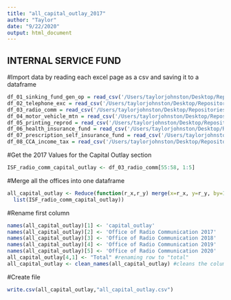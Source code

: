```yaml
---
title: "all_capital_outlay_2017"
author: "Taylor"
date: "9/22/2020"
output: html_document
---
```

## INTERNAL SERVICE FUND
#Import data by reading each excel page as a csv and saving it to a dataframe
```r
df_01_sinking_fund_gen_op = read_csv('/Users/taylorjohnston/Desktop/Repositories/cle-budget/InternalServiceFund/01_SinkingFundGenOp_pg465.csv')
df_02_telephone_exc = read_csv('/Users/taylorjohnston/Desktop/Repositories/cle-budget/InternalServiceFund/02_TelephoneExchange_pg467-68.csv')
df_03_radio_comm = read_csv('/Users/taylorjohnston/Desktop/Repositories/cle-budget/InternalServiceFund/03_OfficeofRadioComm_pg472-73.csv')
df_04_motor_vehicle_mtn = read_csv('/Users/taylorjohnston/Desktop/Repositories/cle-budget/InternalServiceFund/04_MotorVehicleMtn_pg477-79.csv')
df_05_printing_reprod = read_csv('/Users/taylorjohnston/Desktop/Repositories/cle-budget/InternalServiceFund/05_Printing&Reproduc_pg482-83.csv')
df_06_health_insurance_fund = read_csv('/Users/taylorjohnston/Desktop/Repositories/cle-budget/InternalServiceFund/06_HealthSelfInsuranceFund_pg488.csv')
df_07_prescription_self_insurance_fund = read_csv('/Users/taylorjohnston/Desktop/Repositories/cle-budget/InternalServiceFund/07_PrscptnSelfInsrncFund_pg489.csv')
df_08_CCA_income_tax = read_csv('/Users/taylorjohnston/Desktop/Repositories/cle-budget/InternalServiceFund/08_CCAIncomeTaxAdmin_pg493-95.csv')
```

#Get the 2017 Values for the Capital Outlay section
```r
ISF_radio_comm_capital_outlay <- df_03_radio_comm[55:58, 1:5]
```

#Merge all the offices into one dataframe

```r
all_capital_outlay <- Reduce(function(r_x,r_y) merge(x=r_x, y=r_y, by=1, all=TRUE),  
  list(ISF_radio_comm_capital_outlay))
```

#Rename first column
```r
names(all_capital_outlay)[1] <- 'capital_outlay'
names(all_capital_outlay)[2] <- 'Office of Radio Communication 2017'
names(all_capital_outlay)[3] <- 'Office of Radio Communication 2018'
names(all_capital_outlay)[4] <- 'Office of Radio Communication 2019'
names(all_capital_outlay)[5] <- 'Office of Radio Communication 2020'
all_capital_outlay[4,1] <- "Total" #renaming row to "total"
all_capital_outlay <- clean_names(all_capital_outlay) #cleans the column names
```

#Create file
```r
write.csv(all_capital_outlay,"all_capital_outlay.csv")
```
